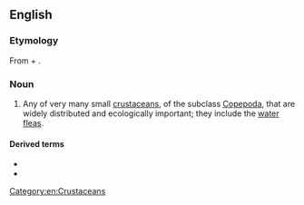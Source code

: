==English==

===Etymology===
{{PIE root|en|keh₂p}}
From {{der|en|grc|κώπη||handle}} + {{affix|en|-pod}}.

===Noun===
{{wikipedia}}
{{en-noun}}

# Any of very many small [[crustacean]]s, of the subclass [[Copepoda]], that are widely distributed and ecologically important; they include the [[water flea]]s.

====Derived terms====
* {{l|en|copepodid}}
* {{l|en|copepodite}}

[[Category:en:Crustaceans]]
